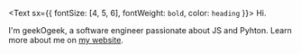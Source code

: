 <Text sx={{ fontSize: [4, 5, 6], fontWeight: `bold`, color: `heading` }}>
  Hi.
</Text>

I'm geekOgeek, a software engineer passionate about JS and Pyhton. Learn more about me on [my website](https://arjunsisodia.netlify.app/).
